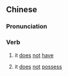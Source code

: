==Chinese==
{{zh-forms}}

===Pronunciation===
{{zh-pron
|m=不yǒu
|c=bat1 jau5
|cat=v
}}

===Verb===
{{zh-verb}}

# {{lb|zh|literary}} it [[does]] [[not]] [[have]]
# {{lb|zh|literary}} it [[does]] [[not]] [[possess]]